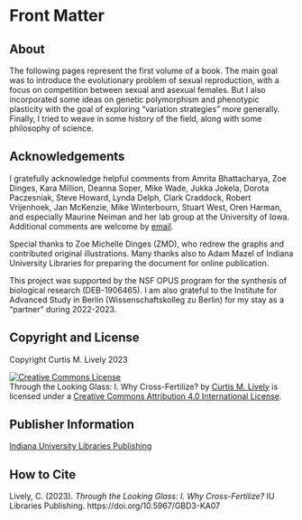 # Front Matter {.unnumbered}

## About

The following pages represent the first volume of a book.  The main goal was to introduce the evolutionary problem of sexual reproduction, with a focus on competition between sexual and asexual females.  But I also incorporated some ideas on genetic polymorphism and phenotypic plasticity with the goal of exploring “variation strategies” more generally.  Finally, I tried to weave in some history of the field, along with some philosophy of science.  

## Acknowledgements

I gratefully acknowledge helpful comments from Amrita Bhattacharya, Zoe Dinges, Kara Million, Deanna Soper, Mike Wade, Jukka Jokela, Dorota Paczesniak, Steve Howard, Lynda Delph, Clark Craddock, Robert Vrijenhoek, Jan McKenzie, Mike Winterbourn, Stuart West, Oren Harman, and especially Maurine Neiman and her lab group at the University of Iowa.  Additional comments are welcome by [email](mailto:clively@indiana.edu).  

Special thanks to Zoe Michelle Dinges (ZMD), who redrew the graphs and contributed original illustrations.  Many thanks also to Adam Mazel of Indiana University Libraries for preparing the document for online publication.

This project was supported by the NSF OPUS program for the synthesis of biological research (DEB-1906465).  I am also grateful to the Institute for Advanced Study in Berlin (Wissenschaftskolleg zu Berlin) for my stay as a “partner” during 2022-2023.  


## Copyright and License

Copyright Curtis M. Lively 2023

<a rel="license" href="http://creativecommons.org/licenses/by/4.0/"><img alt="Creative Commons License" style="border-width:0" src="https://i.creativecommons.org/l/by/4.0/88x31.png" /></a><br /><span xmlns:dct="http://purl.org/dc/terms/" property="dct:title">Through the Looking Glass: I. Why Cross-Fertilize?</span> by <a xmlns:cc="http://creativecommons.org/ns#" href="https://iulibscholcomm.github.io/through-the-looking-glass/" property="cc:attributionName" rel="cc:attributionURL">Curtis M. Lively</a> is licensed under a <a rel="license" href="http://creativecommons.org/licenses/by/4.0/">Creative Commons Attribution 4.0 International License</a>.

## Publisher Information

[Indiana University Libraries Publishing](https://libraries.indiana.edu/)

## How to Cite

Lively, C. (2023). *Through the Looking Glass: I. Why Cross-Fertilize?* IU Libraries Publishing. https://doi.org/10.5967/GBD3-KA07
